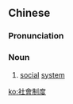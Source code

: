 {{also|社会制度}}
==Chinese==
{{zh-forms|s=社会制度|type=22}}

===Pronunciation===
{{zh-pron
|m=shèhuì zhìdù
|cat=n
}}

===Noun===
{{zh-noun}}

# [[social]] [[system]]

[[ko:社會制度]]